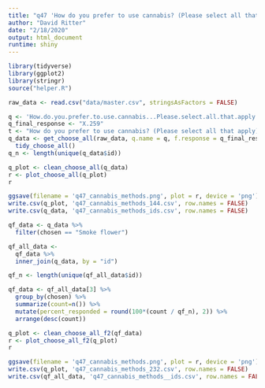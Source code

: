 ```yaml
---
title: "q47 'How do you prefer to use cannabis? (Please select all that apply)'"
author: "David Ritter"
date: "2/18/2020"
output: html_document
runtime: shiny
---
```


```r
library(tidyverse)
library(ggplot2)
library(stringr)
source("helper.R")
```

```r
raw_data <- read.csv("data/master.csv", stringsAsFactors = FALSE)
```

```r
q <- 'How.do.you.prefer.to.use.cannabis...Please.select.all.that.apply.'
q_final_response <- "X.259"
t <- "How do you prefer to use cannabis? (Please select all that apply)"
q_data <- get_choose_all(raw_data, q.name = q, f.response = q_final_response) %>%
  tidy_choose_all()
q_n <- length(unique(q_data$id))
```

```r
q_plot <- clean_choose_all(q_data)
r <- plot_choose_all(q_plot)
r
```

```r
ggsave(filename = 'q47_cannabis_methods.png', plot = r, device = 'png')
write.csv(q_plot, 'q47_cannabis_methods_144.csv', row.names = FALSE)
write.csv(q_data, 'q47_cannabis_methods_ids.csv', row.names = FALSE)
```

```r
qf_data <- q_data %>%
  filter(chosen == "Smoke flower")
```

```r
qf_all_data <- 
  qf_data %>%
  inner_join(q_data, by = "id")

qf_n <- length(unique(qf_all_data$id))

qf_data <- qf_all_data[3] %>%
  group_by(chosen) %>%
  summarize(count=n()) %>%
  mutate(percent_responded = round(100*(count / qf_n), 2)) %>%
  arrange(desc(count))
```

```r
q_plot <- clean_choose_all_f2(qf_data)
r <- plot_choose_all_f2(q_plot)
r
```

```r
ggsave(filename = 'q47_cannabis_methods.png', plot = r, device = 'png')
write.csv(q_plot, 'q47_cannabis_methods_232.csv', row.names = FALSE)
write.csv(qf_all_data, 'q47_cannabis_methods__ids.csv', row.names = FALSE)
```



